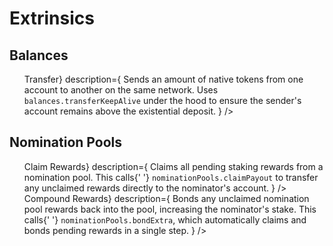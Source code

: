 
# Extrinsics

## Balances

<ul className="flex_Col2">
  <SettingItem
    title={<span>Transfer</span>}
    description={
      <span>
        Sends an amount of native tokens from one account to another on the same
        network. Uses <code>balances.transferKeepAlive</code> under the hood to
        ensure the sender&apos;s account remains above the existential deposit.
      </span>
    }
  />
</ul>

## Nomination Pools

<ul className="flex_Col2">
  <SettingItem
    title={<span>Claim Rewards</span>}
    description={
      <span>
        Claims all pending staking rewards from a nomination pool. This calls{' '}
        <code>nominationPools.claimPayout</code> to transfer any unclaimed
        rewards directly to the nominator&apos;s account.
      </span>
    }
  />
  <SettingItem
    title={<span>Compound Rewards</span>}
    description={
      <span>
        Bonds any unclaimed nomination pool rewards back into the pool,
        increasing the nominator&apos;s stake. This calls{' '}
        <code>nominationPools.bondExtra</code>, which automatically claims and
        bonds pending rewards in a single step.
      </span>
    }
  />
</ul>
